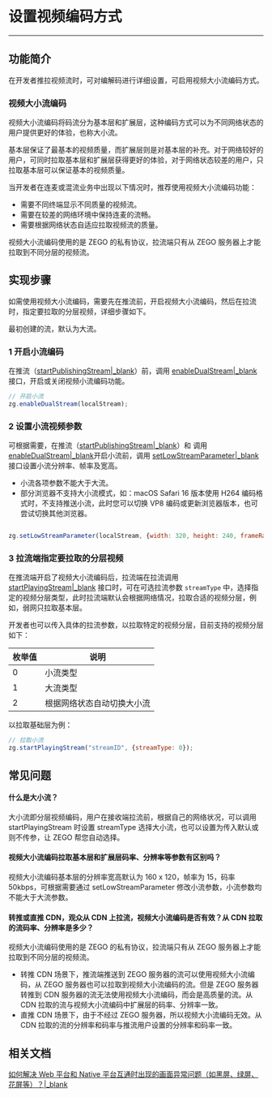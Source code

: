# 设置视频编码方式

- - -

## 功能简介

在开发者推拉视频流时，可对编解码进行详细设置，可启用视频大小流编码方式。

### 视频大小流编码

视频大小流编码将码流分为基本层和扩展层，这种编码方式可以为不同网络状态的用户提供更好的体验，也称大小流。

基本层保证了最基本的视频质量，而扩展层则是对基本层的补充。对于网络较好的用户，可同时拉取基本层和扩展层获得更好的体验，对于网络状态较差的用户，只拉取基本层可以保证基本的视频质量。

当开发者在连麦或混流业务中出现以下情况时，推荐使用视频大小流编码功能：

- 需要不同终端显示不同质量的视频流。
- 需要在较差的网络环境中保持连麦的流畅。
- 需要根据网络状态自适应拉取视频流的质量。


<div class="mk-hint">


视频大小流编码使用的是 ZEGO 的私有协议，拉流端只有从 ZEGO 服务器上才能拉取到不同分层的视频流。
</div>


## 实现步骤

如需使用视频大小流编码，需要先在推流前，开启视频大小流编码，然后在拉流时，指定要拉取的分层视频，详细步骤如下。

<div class="mk-hint">

最初创建的流，默认为大流。
</div>


### 1 开启小流编码

在推流（[startPublishingStream\|_blank](@startPublishingStream)）前，调用 [enableDualStream\|_blank](@enableDualStream) 接口，开启或关闭视频小流编码功能。

```javascript
// 开启小流
zg.enableDualStream(localStream);
```

### 2 设置小流视频参数

可根据需要，在推流（[startPublishingStream\|_blank](@startPublishingStream)）和 调用 [enableDualStream\|_blank](@enableDualStream)开启小流前，调用 [setLowStreamParameter\|_blank](@setLowStreamParameter) 接口设置小流分辨率、帧率及宽高。

<div class="mk-warning">

- 小流各项参数不能大于大流。 
- 部分浏览器不支持大小流模式，如：macOS Safari 16 版本使用 H264 编码格式时，不支持推送小流，此时您可以切换 VP8 编码或更新浏览器版本，也可尝试切换其他浏览器。
</div>



```javascript

zg.setLowStreamParameter(localStream, {width: 320, height: 240, frameRate: 15, bitRate: 400});

```

### 3 拉流端指定要拉取的分层视频

在推流端开启了视频大小流编码后，拉流端在拉流调用 [startPlayingStream\|_blank](@startPlayingStream) 接口时，可在可选拉流参数 `streamType` 中，选择指定的视频分层类型，此时拉流端默认会根据网络情况，拉取合适的视频分层，例如，弱网只拉取基本层。

开发者也可以传入具体的拉流参数，以拉取特定的视频分层，目前支持的视频分层如下：

|枚举值|说明|
|-|-|
|0|小流类型|
|1|大流类型|
|2|根据网络状态自动切换大小流|

以拉取基础层为例：

```javascript
// 拉取小流
zg.startPlayingStream("streamID", {streamType: 0});
```


## 常见问题

#### 什么是大小流？

大小流即分层视频编码，用户在接收端拉流前，根据自己的网络状况，可以调用 startPlayingStream 时设置 streamType 选择大小流，也可以设置为传入默认或则不传参，让 ZEGO 帮您自动选择。

#### 视频大小流编码拉取基本层和扩展层码率、分辨率等参数有区别吗？

视频大小流编码基本层的分辨率宽高默认为 160 x 120，帧率为 15，码率 50kbps，可根据需要通过 setLowStreamParameter 修改小流参数，小流参数均不能大于大流参数。


#### 转推或直推 CDN，观众从 CDN 上拉流，视频大小流编码是否有效？从 CDN 拉取的流码率、分辨率是多少？

视频大小流编码使用的是 ZEGO 的私有协议，拉流端只有从 ZEGO 服务器上才能拉取到不同分层的视频流。

- 转推 CDN 场景下，推流端推送到 ZEGO 服务器的流可以使用视频大小流编码，从 ZEGO 服务器也可以拉取到视频大小流编码的流。但是 ZEGO 服务器转推到 CDN 服务器的流无法使用视频大小流编码，而会是高质量的流。从 CDN 拉取的流与视频大小流编码中扩展层的码率、分辨率一致。
- 直推 CDN 场景下，由于不经过 ZEGO 服务器，所以视频大小流编码无效。从 CDN 拉取的流的分辨率和码率与推流用户设置的分辨率和码率一致。


## 相关文档

[如何解决 Web 平台和 Native 平台互通时出现的画面异常问题（如黑屏、绿屏、花屏等）？\|_blank](https://doc-zh.zego.im/faq/web_native_video)
